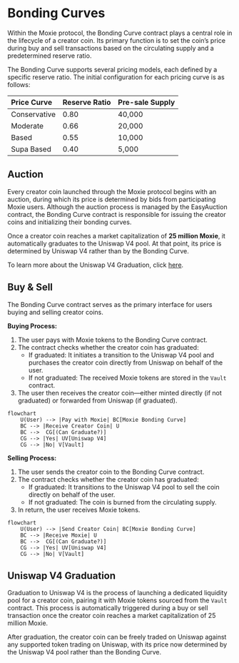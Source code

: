 # Bonding Curves

Within the Moxie protocol, the Bonding Curve contract plays a central role in the lifecycle of a creator coin. Its primary function is to set the coin’s price during buy and sell transactions based on the circulating supply and a predetermined reserve ratio.

The Bonding Curve supports several pricing models, each defined by a specific reserve ratio. The initial configuration for each pricing curve is as follows:

| Price Curve  | Reserve Ratio | Pre-sale Supply |
| :----------- | :------------ | :-------------- |
| Conservative | 0.80          | 40,000          |
| Moderate     | 0.66          | 20,000          |
| Based        | 0.55          | 10,000          |
| Supa Based   | 0.40          | 5,000           |

## Auction

Every creator coin launched through the Moxie protocol begins with an auction, during which its price is determined by bids from participating Moxie users. Although the auction process is managed by the EasyAuction contract, the Bonding Curve contract is responsible for issuing the creator coins and initializing their bonding curves.

Once a creator coin reaches a market capitalization of **25 million Moxie**, it automatically graduates to the Uniswap V4 pool. At that point, its price is determined by Uniswap V4 rather than by the Bonding Curve.

To learn more about the Uniswap V4 Graduation, click [here](./02-bonding-curves.mdx#uniswap-v4-graduation).

## Buy & Sell

The Bonding Curve contract serves as the primary interface for users buying and selling creator coins.

**Buying Process:**

1. The user pays with Moxie tokens to the Bonding Curve contract.
2. The contract checks whether the creator coin has graduated:
   - If graduated: It initiates a transition to the Uniswap V4 pool and purchases the creator coin directly from Uniswap on behalf of the user.
   - If not graduated: The received Moxie tokens are stored in the `Vault` contract.
3. The user then receives the creator coin—either minted directly (if not graduated) or forwarded from Uniswap (if graduated).

<div style={{textAlign: 'center'}}>

```mermaid
flowchart
    U(User) --> |Pay with Moxie| BC[Moxie Bonding Curve]
    BC --> |Receive Creator Coin| U
    BC -->  CG[(Can Graduate?)]
    CG --> |Yes| UV[Uniswap V4]
    CG --> |No| V[Vault]
```

</div>

**Selling Process:**

1. The user sends the creator coin to the Bonding Curve contract.
2. The contract checks whether the creator coin has graduated:
   - If graduated: It transitions to the Uniswap V4 pool to sell the coin directly on behalf of the user.
   - If not graduated: The coin is burned from the circulating supply.
3. In return, the user receives Moxie tokens.

<div style={{textAlign: 'center'}}>

```mermaid
flowchart
    U(User) --> |Send Creator Coin| BC[Moxie Bonding Curve]
    BC --> |Receive Moxie| U
    BC -->  CG[(Can Graduate?)]
    CG --> |Yes| UV[Uniswap V4]
    CG --> |No| V[Vault]
```

</div>

## Uniswap V4 Graduation

Graduation to Uniswap V4 is the process of launching a dedicated liquidity pool for a creator coin, pairing it with Moxie tokens sourced from the `Vault` contract. This process is automatically triggered during a buy or sell transaction once the creator coin reaches a market capitalization of 25 million Moxie.

After graduation, the creator coin can be freely traded on Uniswap against any supported token trading on Uniswap, with its price now determined by the Uniswap V4 pool rather than the Bonding Curve.
